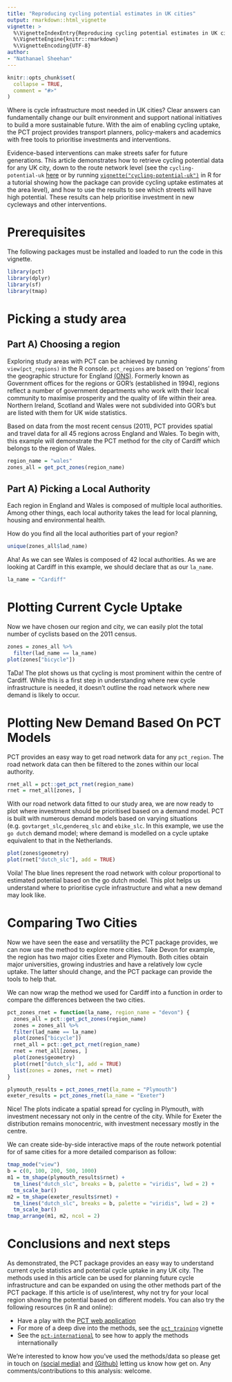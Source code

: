 ```yaml
---
title: "Reproducing cycling potential estimates in UK cities"
output: rmarkdown::html_vignette
vignette: >
  %\VignetteIndexEntry{Reproducing cycling potential estimates in UK cities}
  %\VignetteEngine{knitr::rmarkdown}
  %\VignetteEncoding{UTF-8}
author: 
- "Nathanael Sheehan"
---
```


```r
knitr::opts_chunk$set(
  collapse = TRUE,
  comment = "#>"
)
```

Where is cycle infrastructure most needed in UK cities? Clear answers can fundamentally change our built environment and support national initiatives to build a more sustainable future. With the aim of enabling cycling uptake, the PCT project provides transport planners, policy-makers and academics with free tools to prioritise investments and interventions. 
 
Evidence-based interventions can make streets safer for future generations.
This article demonstrates how to retrieve cycling potential data for any UK city, down to the route network level (see the `cycling-potential-uk` [here](https://itsleeds.github.io/pct/articles/cycling-potential-uk.html) or by running [`vignette("cycling-potential-uk")`](https://itsleeds.github.io/pct/articles/cycling-potential-uk.html) in R for a tutorial showing how the package can provide cycling uptake estimates at the area level), and how to use the results to see which streets will have high potential.
These results can help prioritise investment in new cycleways and other interventions. 

# Prerequisites 

The following packages must be installed and loaded to run the code in this vignette. 

```r
library(pct)
library(dplyr)
library(sf)
library(tmap)
```

# Picking a study area

## Part A) Choosing a region

Exploring study areas with PCT can be achieved by running `view(pct_regions)` in the R console. `pct_regions` are based on ‘regions’ from the geographic structure for England [(ONS)](https://www.ons.gov.uk/methodology/geography/ukgeographies/administrativegeography/england). Formerly known as Government offices for the regions or GOR’s (established in 1994), regions reflect a number of government departments who work with their local community to maximise prosperity and the quality of life within their area. Northern Ireland, Scotland and Wales were not subdivided into GOR’s but are listed with them for UK wide statistics.

Based on data from the most recent census (2011), PCT provides spatial and travel data for all 45 regions across England and Wales. To begin with, this example will demonstrate the PCT method for the city of Cardiff which belongs to the region of Wales.

```r
region_name = "wales"
zones_all = get_pct_zones(region_name)
```

## Part A) Picking a Local Authority

Each region in England and Wales is composed of multiple local authorities. Among other things, each local authority takes the lead for local planning, housing and environmental health. 

How do you find all the local authorities part of your region?
```r
unique(zones_all$lad_name)
```

Aha! As we can see Wales is composed of 42 local authorities. As we are looking at Cardiff in this example, we should declare that as our ```la_name```.
```r
la_name = "Cardiff"
```

# Plotting Current Cycle Uptake

Now we have chosen our region and city, we can easily plot the total number of cyclists based on the 2011 census. 
```r
zones = zones_all %>% 
  filter(lad_name == la_name)
plot(zones["bicycle"])
```

TaDa! The plot shows us that cycling is most prominent within the centre of Cardiff. While this is a first step in understanding where new cycle infrastructure is needed, it doesn't outline the road network where new demand is likely to occur.

# Plotting New Demand Based On PCT Models

PCT provides an easy way to get road network data for any ```pct_region```. The road network data can then be filtered to the zones within our local authority.     
```r
rnet_all = pct::get_pct_rnet(region_name)
rnet = rnet_all[zones, ]
```

With our road network data fitted to our study area, we are now ready to plot where investment should be prioritised based on a demand model. PCT is built with numerous demand models based on varying situations (e.g. `govtarget_slc`,`gendereq_slc` and `ebike_slc`. In this example, we use the `go dutch` demand model; where demand is modelled on a cycle uptake equivalent to that in the Netherlands.

```r
plot(zones$geometry)
plot(rnet["dutch_slc"], add = TRUE)
```

Voila! The blue lines represent the road network with colour proportional to estimated potential based on the go dutch model. This plot helps us understand where to prioritise cycle infrastructure and what a new demand may look like.

# Comparing Two Cities

Now we have seen the ease and versatility the PCT package provides, we can now use the method to explore more cities. Take Devon for example, the region has two major cities Exeter and Plymouth. Both cities obtain major universities, growing industries and have a relatively low cycle uptake. The latter should change, and the PCT package can provide the tools to help that. 

We can now wrap the method we used for Cardiff into a function in order to compare the differences between the two cities. 

```r
pct_zones_rnet = function(la_name, region_name = "devon") {
  zones_all = pct::get_pct_zones(region_name)
  zones = zones_all %>% 
  filter(lad_name == la_name)
  plot(zones["bicycle"])
  rnet_all = pct::get_pct_rnet(region_name)
  rnet = rnet_all[zones, ]
  plot(zones$geometry)
  plot(rnet["dutch_slc"], add = TRUE)
  list(zones = zones, rnet = rnet)
}

plymouth_results = pct_zones_rnet(la_name = "Plymouth")
exeter_results = pct_zones_rnet(la_name = "Exeter")
```


Nice! The plots indicate a spatial spread for cycling in Plymouth, with investment necessary not only in the centre of the city. While for Exeter the distribution remains monocentric, with investment necessary mostly in the centre.

We can create side-by-side interactive maps of the route network potential for of same cities for a more detailed comparison as follow:

```r
tmap_mode("view")
b = c(0, 100, 200, 500, 1000)
m1 = tm_shape(plymouth_results$rnet) +
  tm_lines("dutch_slc", breaks = b, palette = "viridis", lwd = 2) +
  tm_scale_bar()
m2 = tm_shape(exeter_results$rnet) +
  tm_lines("dutch_slc", breaks = b, palette = "viridis", lwd = 2) +
  tm_scale_bar()
tmap_arrange(m1, m2, ncol = 2)
```

# Conclusions and next steps

As demonstrated, the PCT package provides an easy way to understand current cycle statistics and potential cycle uptake in any UK city. The methods used in this article can be used for planning future cycle infrastructure and can be expanded on using the other methods part of the PCT package. If this article is of use/interest, why not try for your local region showing the potential based on different models.
You can also try the following resources (in R and online):

- Have a play with the [PCT web application](https://www.pct.bike/)
- For more of a deep dive into the methods, see the [`pct_training`](https://itsleeds.github.io/pct/articles/pct_training.html) vignette
- See the [`pct-international`](https://itsleeds.github.io/pct/articles/pct-international.html) to see how to apply the methods internationally


We're interested to know how you've used the methods/data so please get in touch on [(social media)](https://twitter.com/robinlovelace) and [(Github)](https://github.com/ITSLeeds/pct) letting us know how get on.
Any comments/contributions to this analysis: welcome.

